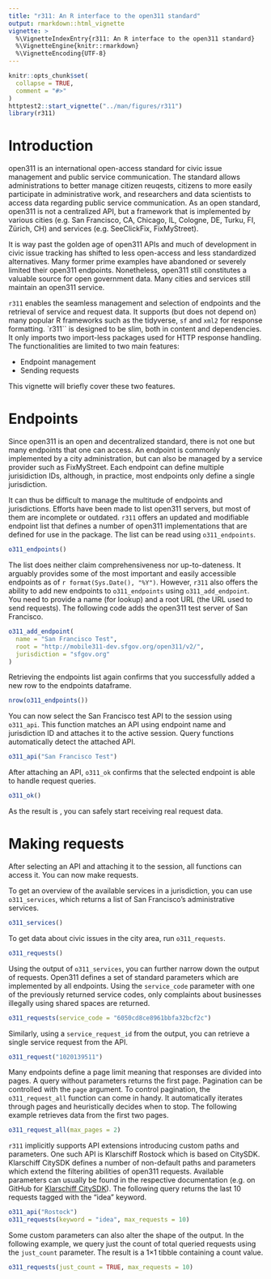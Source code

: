 ```yaml
---
title: "r311: An R interface to the open311 standard"
output: rmarkdown::html_vignette
vignette: >
  %\VignetteIndexEntry{r311: An R interface to the open311 standard}
  %\VignetteEngine{knitr::rmarkdown}
  %\VignetteEncoding{UTF-8}
---
```


```r
knitr::opts_chunk$set(
  collapse = TRUE,
  comment = "#>"
)
httptest2::start_vignette("../man/figures/r311")
library(r311)
```


# Introduction

open311 is an international open-access standard for civic issue management
and public service communication. 
The standard allows administrations to better manage citizen reuqests,
citizens to more easily participate in administrative work, and researchers
and data scientists to access data regarding public service communication.
As an open standard, open311 is not a centralized API, but a framework that
is implemented by various cities (e.g. San Francisco, CA, Chicago, IL, Cologne,
DE, Turku, FI, Zürich, CH) and services (e.g. SeeClickFix, FixMyStreet).

It is way past the golden age of open311 APIs and much of development in
civic issue tracking has shifted to less open-access and less standardized
alternatives. Many former prime examples have abandoned or severely limited
their open311 endpoints. Nonetheless, open311 still constitutes a valuable
source for open government data. Many cities and services still maintain an
open311 service.

`r311` enables the seamless management and selection of endpoints and the
retrieval of service and request data. It supports (but does not depend on)
many popular R frameworks such as the tidyverse, `sf` and `xml2` for
response formatting. `r311`` is designed to be slim, both in content
and dependencies. It only imports two import-less packages used for HTTP
response handling. The functionalities are limited to two main features:

- Endpoint management
- Sending requests

This vignette will briefly cover these two features.


# Endpoints

Since open311 is an open and decentralized standard, there is not one but
many endpoints that one can access. An endpoint is commonly implemented by
a city administration, but can also be managed by a service provider such
as FixMyStreet. Each endpoint can define multiple jurisidiction IDs, although,
in practice, most endpoints only define a single jurisdiction.

It can thus be difficult to manage the multitude of endpoints and jurisdictions.
Efforts have been made to list open311 servers, but most of them are
incomplete or outdated. `r311` offers an updated and modifiable endpoint list
that defines a number of open311 implementations that are defined for use in
the package. The list can be read using `o311_endpoints`.

```r
o311_endpoints()
```

The list does neither claim comprehensiveness nor up-to-dateness. It arguably
provides some of the most important and easily accessible endpoints as of 
`r format(Sys.Date(), "%Y")`. However, `r311` also offers the ability to add
new endpoints to `o311_endpoints` using `o311_add_endpoint`. You need to
provide a name (for lookup) and a root URL (the URL used to send requests).
The following code adds the open311 test server of San Francisco.

```r
o311_add_endpoint(
  name = "San Francisco Test",
  root = "http://mobile311-dev.sfgov.org/open311/v2/",
  jurisdiction = "sfgov.org"
)
```

Retrieving the endpoints list again confirms that you successfully added a 
new row to the endpoints dataframe.

```r
nrow(o311_endpoints())
```

You can now select the San Francisco test API to the session using `o311_api`.
This function matches an API using endpoint name and jurisdiction ID and
attaches it to the active session. Query functions automatically detect the
attached API.

```r
o311_api("San Francisco Test")
```

After attaching an API, `o311_ok` confirms that the selected endpoint is able
to handle request queries.

```r
o311_ok()
```

As the result is \code{TRUE}, you can safely start receiving real request data.



# Making requests

After selecting an API and attaching it to the session, all \code{o311_*}
functions can access it. You can now make requests.

To get an overview of the available services in a jurisdiction, you can
use `o311_services`, which returns a list of San Francisco's administrative
services.

```r
o311_services()
```

To get data about civic issues in the city area, run `o311_requests`.

```r
o311_requests()
```

Using the output of `o311_services`, you can further narrow down the output
of requests. Open311 defines a set of standard parameters which are implemented
by all endpoints. Using the `service_code` parameter with one of the previously
returned service codes, only complaints about businesses illegally using shared
spaces are returned.

```r
o311_requests(service_code = "6050cd8ce8961bbfa32bcf2c")
```

Similarly, using a `service_request_id` from the output, you can retrieve a
single service request from the API.

```r
o311_request("1020139511")
```

Many endpoints define a page limit meaning that responses are divided into
pages. A query without parameters returns the first page. Pagination can be
controlled with the `page` argument. To control pagination, the
`o311_request_all` function can come in handy. It automatically iterates
through pages and heuristically decides when to stop. The following example
retrieves data from the first two pages.

```r
o311_request_all(max_pages = 2)
```

`r311` implicitly supports API extensions introducing custom paths and
parameters. One such API is Klarschiff Rostock which is based on CitySDK.
Klarschiff CitySDK defines a number of non-default paths and parameters which
extend the filtering abilities of open311 requests. Available parameters can
usually be found in the respective documentation (e.g. on GitHub for 
[Klarschiff CitySDK](https://github.com/bfpi/klarschiff-citysdk)).
The following query returns the last 10 requests tagged with the "idea" keyword.

```r
o311_api("Rostock")
o311_requests(keyword = "idea", max_requests = 10)
```

Some custom parameters can also alter the shape of the output. In the following
example, we query just the count of total queried requests using the `just_count`
parameter. The result is a 1×1 tibble containing a count value.

```r
o311_requests(just_count = TRUE, max_requests = 10)
```

